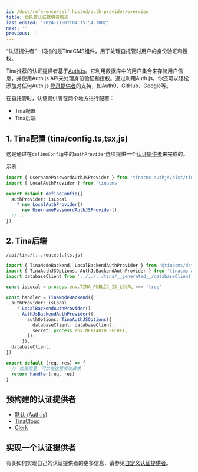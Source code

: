 ```yaml
---
id: /docs/reference/self-hosted/auth-provider/overview
title: 自托管认证提供者概述
last_edited: '2024-11-07T04:15:54.388Z'
next: ''
previous: ''
---
```


“认证提供者”一词指的是TinaCMS组件，用于处理自托管时用户的身份验证和授权。

Tina推荐的认证提供者基于[Auth.js](https://authjs.dev/)。它利用数据库中的用户集合来存储用户信息，并使用Auth.js API来处理身份验证和授权。通过利用Auth.js，你还可以轻松添加对任何Auth.js [登录提供者](https://authjs.dev/getting-started/providers)的支持，如Auth0、GitHub、Google等。

在自托管时，认证提供者在两个地方进行配置：

* Tina配置
* Tina后端

## 1. Tina配置 (tina/config.ts,tsx,js)

这是通过在`defineConfig`中的`authProvider`选项提供一个[认证提供者](/docs/reference/self-hosted/auth-provider/bring-your-own#)来完成的。

示例：

```ts
import { UsernamePasswordAuthJSProvider } from 'tinacms-authjs/dist/tinacms'
import { LocalAuthProvider } from 'tinacms'

export default defineConfig({
  authProvider: isLocal
    ? new LocalAuthProvider()
    : new UsernamePasswordAuthJSProvider(),
  //...
})
```

## 2. Tina后端

`/api/tina/[...routes].{ts,js}`

```ts
import { TinaNodeBackend, LocalBackendAuthProvider } from '@tinacms/datalayer'
import { TinaAuthJSOptions, AuthJsBackendAuthProvider } from 'tinacms-authjs'
import databaseClient from '../../../tina/__generated__/databaseClient'

const isLocal = process.env.TINA_PUBLIC_IS_LOCAL === 'true'

const handler = TinaNodeBackend({
  authProvider: isLocal
    ? LocalBackendAuthProvider()
    : AuthJsBackendAuthProvider({
        authOptions: TinaAuthJSOptions({
          databaseClient: databaseClient,
          secret: process.env.NEXTAUTH_SECRET,
        }),
      }),
  databaseClient,
})

export default (req, res) => {
  // 如果需要，可以在这里修改请求
  return handler(req, res)
}
```

## 预构建的认证提供者

* [默认 (Auth.js)](/docs/reference/self-hosted/auth-provider/authjs)
* [TinaCloud](/docs/reference/self-hosted/auth-provider/tinacloud)
* [Clerk](/docs/reference/self-hosted/auth-provider/clerk-auth)

## 实现一个认证提供者

有关如何实现自己的认证提供者的更多信息，请参见[自定义认证提供者](/docs/reference/self-hosted/auth-provider/bring-your-own)。